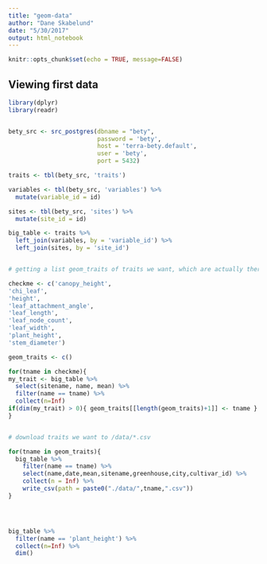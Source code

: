 ```yaml
---
title: "geom-data"
author: "Dane Skabelund"
date: "5/30/2017"
output: html_notebook
---
```


```r
knitr::opts_chunk$set(echo = TRUE, message=FALSE)
```

## Viewing first data

```r
library(dplyr)
library(readr)


bety_src <- src_postgres(dbname = "bety", 
                         password = 'bety', 
                         host = 'terra-bety.default', 
                         user = 'bety', 
                         port = 5432)

traits <- tbl(bety_src, 'traits')

variables <- tbl(bety_src, 'variables') %>%
  mutate(variable_id = id)

sites <- tbl(bety_src, 'sites') %>%
  mutate(site_id = id)

big_table <- traits %>%
  left_join(variables, by = 'variable_id') %>% 
  left_join(sites, by = 'site_id')


# getting a list geom_traits of traits we want, which are actually there

checkme <- c('canopy_height',
'chi_leaf',
'height',
'leaf_attachment_angle',
'leaf_length',
'leaf_node_count',
'leaf_width',
'plant_height',
'stem_diameter')

geom_traits <- c()

for(tname in checkme){
my_trait <- big_table %>% 
  select(sitename, name, mean) %>% 
  filter(name == tname) %>% 
  collect(n=Inf)
if(dim(my_trait) > 0){ geom_traits[[length(geom_traits)+1]] <- tname }
}


# download traits we want to /data/*.csv

for(tname in geom_traits){
  big_table %>%
    filter(name == tname) %>%
    select(name,date,mean,sitename,greenhouse,city,cultivar_id) %>% 
    collect(n = Inf) %>% 
    write_csv(path = paste0("./data/",tname,".csv"))
}




big_table %>%
  filter(name == 'plant_height') %>%
  collect(n=Inf) %>%
  dim()


```


